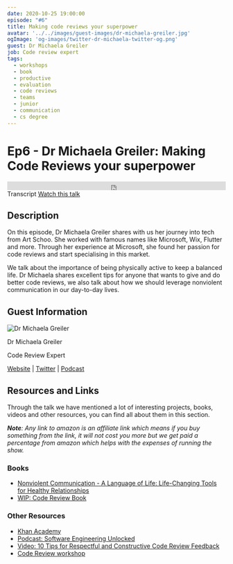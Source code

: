 ```yaml
---
date: 2020-10-25 19:00:00
episode: "#6"
title: Making code reviews your superpower
avatar: '../../images/guest-images/dr-michaela-greiler.jpg'
ogImage: 'og-images/twitter-dr-michaela-twitter-og.png'
guest: Dr Michaela Greiler
job: Code review expert
tags: 
  - workshops
  - book
  - productive
  - evaluation
  - code reviews
  - teams
  - junior
  - communication
  - cs degree
---
```




# Ep6 - Dr Michaela Greiler: Making Code Reviews your superpower

<div class="soundcloud-iframe">
    <iframe class="mb-0" width="100%" height="20" scrolling="no" frameborder="no" allow="autoplay" src="https://w.soundcloud.com/player/?url=https%3A//api.soundcloud.com/tracks/917548373&color=%23fc4056&inverse=true&auto_play=false&show_user=true"></iframe>
</div>

<Link class="link-button mr-5" to="/transcripts/ep6-dr-michaela-greiler/">Transcript</Link>
<a class="link-button" href="https://youtu.be/x6-WZ3kH4n0">Watch this talk</a>


## Description

On this episode, Dr Michaela Greiler shares with us her journey into tech from Art Schoo. She worked with famous names like Microsoft, Wix, Flutter and more. Through her experience at Microsoft, she found her passion for code reviews and start specialising in this market.

We talk about the importance of being physically active to keep a balanced life. Dr Michaela shares excellent tips for anyone that wants to give and do better code reviews, we also talk about how we should leverage nonviolent communication in our day-to-day lives.

## Guest Information

<div className="episode-card">
    <img src="https://landingintech.com/dr-michaela-greiler.jpg" alt="Dr Michaela Greiler" class="guest-avatar" />
    <div className="mx-8 pt-5">
        <p className="episode-title text-xl">Dr Michaela Greiler</p>
        <p>Code Review Expert</p>
        <p>
            <a href="https://michaelagreiler.com"> Website</a> | <a href="https://twitter.com/mgreiler"> Twitter</a> | <a href="https://se-unlocked.com"> Podcast</a>
        </p>
    </div>
</div>

## Resources and Links

Through the talk we have mentioned a lot of interesting projects, books, videos and other resources, you can find all about them in this section.

_**Note**: Any link to amazon is an affiliate link which means if you buy something from the link, it will not cost you more but we get paid a percentage from amazon which helps with the expenses of running the show._


### Books

- [Nonviolent Communication - A Language of Life: Life-Changing Tools for Healthy Relationships](https://amzn.to/31JXWTE)
- [WIP: Code Review Book](https://www.michaelagreiler.com/code-review-book/)

### Other Resources

- [Khan Academy](https://www.khanacademy.org/)
- [Podcast: Software Engineering Unlocked](https://se-unlocked.com)
- [Video: 10 Tips for Respectful and Constructive Code Review Feedback](https://www.youtube.com/watch?v=NNXk_WJzyMI)
- [Code Review workshop](https://www.michaelagreiler.com/workshops/)
